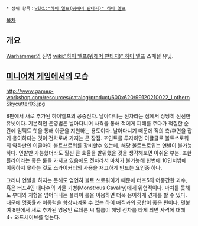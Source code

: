 {{{+1 '''Lothern Skycutter''' }}}
{{{+1 로데른 공중 쾌속정 }}}

 * 상위 항목：[[wiki:"하이 엘프(워해머 판타지)" 하이 엘프]]

[[목차]]

== 개요 ==
[[Warhammer]]의 진영 [[wiki:"하이 엘프(워해머 판타지)" 하이 엘프]] 스페셜 유닛.

== [[미니어처 게임]]에서의 모습 ==
http://www.games-workshop.com/resources/catalog/product/600x620/99120210022_LothernSkycutter03.jpg

8판에서 새로 추가된 하이엘프의 공중전차. 날아다니는 전차라는 점에서 상당히 신선한 유닛이다. 기본적인 운영법은 날아다니며 사격을 통해 적에게 피해를 주다가 적절한 순간에 임팩트 힛을 통해 아군을 지원하는 용도이다. 날아다니기 때문에 적의 측/후면을 잡기 용이하다는 것이 전차로써 가지는 큰 장점. 포인트를 투자하면 이글클로 볼트쓰로워의 약화판인 이글아이 볼트쓰로워를 장비할수 있는데, 해당 볼트쓰로워는 연발이 불가능하다. 연발만 가능했더라도 훨씬 큰 효율을 발위했을 것을 생각해보면 아쉬운 부분. 또한 플라이라는 좋은 룰을 가지고 있음에도 전차라서 마치가 불가능해 한번에 10인치밖에 이동하지 못하는 것도 스카이커터의 사용을 재고하게 만드는 요인중 하나. 

그러나 연발을 하지는 못해도 엄연히 볼트 쓰로워이기 때문에 터프5의 어중간한 괴수, 혹은 터프4인 대다수의 괴물 기병(Monstrous Cavalry)에게 위협적이다. 마치를 못해도 부대와 지형을 넘어다니는 플라이 룰을 이용하면 더욱 용이하게 견제를 할 수 있다. 때문에 명중률과 이동력을 향상시켜줄 수 있는 하이 매직과의 궁합이 좋은 편이다. 덧붙여 8판에서 새로 추가된 영웅인 로데른 씨 헬름이 해당 전차를 타게 되면 사격에 대해 4+ 와드세이브를 얻는다.
   
